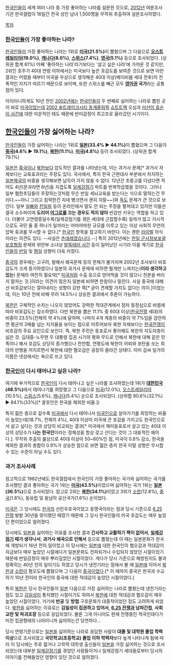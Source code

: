 [[한국인]]들이 세계 여러 나라 중 가장 좋아하는 나라를 설문한 것으로, [[2012년]] 여론조사 기관 한국갤럽이 16일간 전국 성인 남녀 1,500명을 무작위 추출하여 설문조사하였다. 

[[목차]]

=== [[한국인]]들이 가장 좋아하는 나라? === 
[[한국인]]들이 가장 좋아하는 나라는 1위로 '''[[미국]](21.5%)'''이 뽑혔으며 그 다음으로 '''[[오스트레일리아]](19.0%)''', '''[[캐나다]](8.0%)''', '''[[스위스]](7.4%)''', '''[[영국]](5.1%)''' 등으로 조사되었다. (상위권 합계 61%) 어째 '좋아하는 나라'라기보다는 '살고 싶은 나라'에 가까운 것 같지만, 2위인 호주가 40대 연령 이하에서는 미국보다 높은 호감도를 보여준 것으로 보면 이런 결과는 어렸을 때부터 미국을 우상으로 생각해온 40대 이상(베이비붐 세대 전후)의 전폭적인 지지가 따르기 때문으로 보이며, 또한 스위스를 빼곤 모두 '''[[영어]]권 국가'''라는 공통점이 있다.

아이러니하게도 10년 전인 [[2002년]]에는 [[한국인]]들이 두 번째로 싫어하는 나라로 뽑힌 곳이 바로 [[미국]]이었는데 [[2002 솔트레이크시티 동계올림픽]] [[쇼트트랙]] 오심과 [[미선이 효순이 사건]]에 대한 미온적인 태도 때문에 반미감정이 최고조로 올라갔던 시기이다.

== [[한국인]]들이 가장 싫어하는 나라? == 
[[한국인]]들이 가장 싫어하는 나라는 1위로 '''[[일본]](33.4% ▶ 44.1%)'''이 뽑혔으며 그 다음이 '''[[중국]](4.6% ▶ 19.1%)''', '''[[북한]](11.1%)''', '''[[미국]](4.8%)''' 등이 조사되었다. (상위권 합계 79.1%)

[[일본]]은 [[중국]]이나 [[북한]]보다 압도적인 결과를 나타냈는데, 이는 과거사 문제[* 과거사 자체보다는 교육효과라는 주장도 있다. 국사에서, 특히 한국 근현대사 부분에서 차지하는 [[일본제국]]의 비중을 생각해보면 납득이 가지 않을 수 없다. 12년간 초중고를 다녔다면 적어도 4년(문과라면 6년)을 지겹도록 [[일제강점기]] 파트를 반복학습했을 것이다. 그러나 일부 혐한초딩들이 주장하는것처럼 무슨 반일 세뇌교육을 받는다는 식으로 말하는건 무리다.~~아니 그리고 침략한건 지네 병크면서 괜히 지랄~~]와 [[독도]] 문제가 큰 것으로 보인다. 일부 [[일빠]]와 [[친일파]] 등이 온라인에서 말도 안 되는 주장을 펼쳐대고 있지만 이들은 결국 소수파이며 '''도리어 [[어그로]]를 끄는 경우도 적지 않아''' 반감만 키우는 역할을 하고 있다. 더불어 고연령층일수록(일제강점기를 겪은 세대에 근접할수록) 일까가 많고 거시적으로도 국민 둘 중 하나가 일까라는 어마어마한 규모를 이루고 있는 이상 사회적 무언의 압박 효과를 무시할 수 없다.[* [[한국인]] 항목을 참고하기 바란다. 이는 괜한 [[라이벌]] 의식이라는 의견도 있다. --사실은 [[츤데레]]였습니다.--] 특히 2012년에는 [[한일 군사정보포괄보호협정]] 문제와 위안부 소녀상 [[말뚝테러 사건]] 등이 일어났던 시기라 이를 계기로 [[한국인]]들의 [[반일]] 및 [[혐일]] 성향이 더욱 커졌다.

[[중국]]의 경우에는 고구려, 발해사 왜곡문제 등의 문제가 불거지며 2002년 조사보다 비호감도가 크게 증가하였으나 일본의 과거사 문제에 비하면 멀게만 느껴지는('''이라 생각하고 있는''') 문제라 여전히 필요악[* [[미국]]처럼 수출 등으로 얻어먹을 것이 많으니 친분을 버리지 말자는 것.]이라는 의견이 많은지 일본에 비하면 한참이나 밀린다. 사실 중국에 대해선 비호감보다는 깔아내리는 성향이 강한 쪽[* 굳이 견제할 가치도 없다는 의미.]이었는데, 이는 10년 전에 비해 무려 14.5%나 상승한 결과에서 추론이 가능하다.

[[북한]]은 구체적인 수치는 나오지 않았어도 강력한 적대관계에서 점차 동정심으로 바뀜에 따라 비호감도는 감소하였다. 다만 북한을 뽑은 11.1% 중 60대 이상([[한국전쟁]] 세대)의 비중이 23.5%(전체의 약 4%)에 달하며, 나머지 4개 계층의 비중이 약 7%임을 감안하면 평균의 2배를 넘는 지지율을 보이는 점으로 미루어보아 북한 자체보다는 [[한국전쟁]]이 비호감의 주요 요인으로 보인다. 즉, 북한 주민은 동포로서 좋아해도 북한의 지도자층이 싫은 것. 김대중-노무현 두 대통령 집권 시기의 평화 무드로 인해서 북한에 대해 같은 민족이니 해서 호감도 상당히 증가했으나 천안함, 연평도에 북한이 어뢰와 포탄을 쏘는 희대의 만행을 저지르면서 북한에 대한 혐오감은 굉장히 올라간 상태다. 이미 김씨 일가의 이름은 넷상에서는 욕으로 쓰고 있다.
=== [[한국인]]이 다시 태어나고 싶은 나라? === 
여기에 부가적으로 [[한국인]]이 다시 태어나고 싶은 나라를 조사하였는데 1위가 '''[[대한민국]](48.5%)'''에서 태어나기를 희망했고 그 다음으로 [[미국]](12.0%), [[오스트레일리아]](10.5%), [[스위스]](5.6%), [[캐나다]](5.4%) 순으로 조사되었다. (상위합 80.6%(32.1%) ▶ 84.1%(33%)[* 괄호안은 한국을 제외한 비율.])

특히 젊은 층으로 갈수록 [[미국]]에서 다시 태어나서 [[미국인]]으로 살아가기를 희망하는 비율이 높았는데(18.7%, 전체의 4%), 40대 이상이 미국에 큰 호감을 가지고도 한국인으로서 살고 싶다는 것과 상당히 비교되는 결과[* 미국에서 재미동포로서 살고 있는 40대 이상의 상당수가 '''나는 한국인'''이라는 정체성을 항상 갖고 산다는 것이 그 대표적인 예이다.]. 무작위 추출의 룰상으로 40대 이상이 50~60%인 점, 미국이 0.8% 감소, 한국을 제외한 결과의 총합이 0.9%가 상승한 점으로 보면 젊은 층의 한국 이탈 성향은 무시할 수 있는 수준이 아닐 수도 있다. 

=== 과거 조사사례 ===
참고적으로 1982년에도 한국갤럽에서 한국인이 가장 좋아하는 국가와 싫어하는 국가를 조사했던 결과 좋아하는 국가 1위는 '''[[미국]](43.5%)'''이었으며 싫어하는 국가 1위는 '''[[일본]](36.5%)'''으로 조사되었다. 참고로 2위는 '''[[북한]](34.1%)'''이었고 3위가 [[소련]](12.8%), [[중국]](1.8%), 동유럽 및 동남아 공산국가(1.6%) 순이었다.

[[미국]]은 그 당시에도 [[한국]]의 선린우호국이었고 동맹국이라는 점과 당시 기준으로 [[6.25 전쟁]] 발발 30년을 맞이했던 때였기 때문에 그 당시 한국인들의 미국 호감도는 매우 높았던 편이었으로 알려졌다. 

당시에도 [[일본]]을 싫어하는 이유를 조사한 결과 '''간사하고 교활하기 짝이 없어서''', '''[[일제강점기]] 때가 생각나서''', '''과거사 왜곡으로 인해서''' 등으로 뽑혔는데 이 때는 일본문화가 한국에 개방되기 16년 전의 일이었고 이 당시에는 [[일본]]에 대한 한국인의 혐오감과 적대감이 지금보다 매우 높았던 시절에다가 일본문화도 전파되거나 수입되지 않았던 시절이었기 때문에 반일감정이 매우 뿌리깊었던 시절이었다. 게다가 당시 기준으로 해방된지도 불과 정확히는 40년 전의 일이기도 하였고 당시가 냉전기라는 점에서 볼 때 [[일본]]에 이어서 [[북한]]과 [[소련]]이 혐오도에 뽑혔으며 그 다음이 [[중국]]이었다.[* 이 때까지 중국은 한국과 수교하기 10년 전이라 한국인의 중국에 대한 적대감이 높았던 시절이었다.] 

특히 [[북한]]은 당시 한국인들이 [[일본]] 다음으로 가장 싫어하는 나라로 뽑혔는데 냉전기라는 점도 있고 [[김일성]]이 통치했던 시절이기도 하여서 [[북한]]에 대한 적대감과 혐오감이 매우 높았던 시절이었다. 거기에 '''반공''' 및 '''방첩''' 구호문화가 대중적이었던 점도 고려하게 되었다. [[북한]]을 싫어하는 이유로는 '''김일성이 집권하고 있어서''', '''[[6.25 전쟁]]과 남파간첩''', '''사회교란 및 파괴조장''' 등으로 응답되었다. 물론 그게 아니어도 현재 전쟁중인 적국인데다가 미친 집권형태의 나라이니까 싫어하는건 당연하다...

당시 연령기준으로는 [[일본]]을 싫어하는 나라로 응답한 사람이 '''대졸 및 대학원 졸업 학력이상'''으로 조사되었고 '''국민학교(초등학교) 졸업 이하 학력자'''보다 높게 나타나게 됨에 따라 이 당시에는 주로 젊거나 고학력 대학생 출신들이 [[일본]]을 가장 싫어하는 것으로 조사되었는데 대부분 [[일제강점기]]를 겪었던 사람들이거나 일제강점기 세대들로부터 당시의 이야기를 전해들었던 영향이 있던 것으로 알려졌다. 
